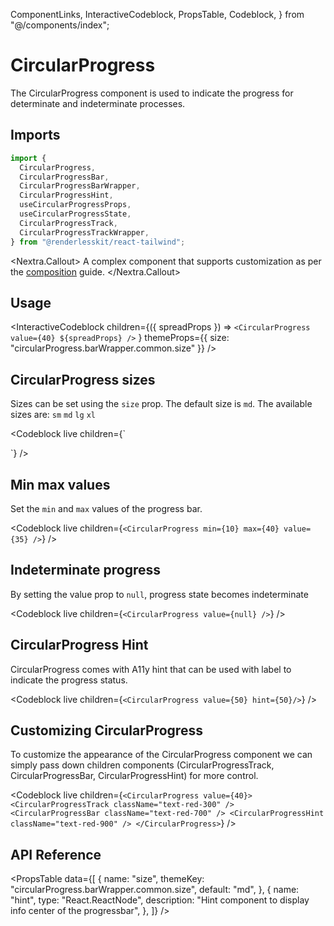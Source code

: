   ComponentLinks,
  InteractiveCodeblock,
  PropsTable,
  Codeblock,
} from "@/components/index";

# CircularProgress

The CircularProgress component is used to indicate the progress for determinate
and indeterminate processes.

<ComponentLinks
  github="circular-progress"
  theme="circularProgress"
  story="feedback-circularprogress"
/>

## Imports

```js
import {
  CircularProgress,
  CircularProgressBar,
  CircularProgressBarWrapper,
  CircularProgressHint,
  useCircularProgressProps,
  useCircularProgressState,
  CircularProgressTrack,
  CircularProgressTrackWrapper,
} from "@renderlesskit/react-tailwind";
```

<Nextra.Callout>
  A complex component that supports customization as per the
  [composition](/docs/composition) guide.
</Nextra.Callout>

## Usage

<InteractiveCodeblock
  children={({ spreadProps }) =>
    `<CircularProgress value={40} ${spreadProps} />`
  }
  themeProps={{ size: "circularProgress.barWrapper.common.size" }}
/>

## CircularProgress sizes

Sizes can be set using the `size` prop. The default size is `md`. The available
sizes are: `sm` `md` `lg` `xl`

<Codeblock
  live
  children={`
<div className="flex items-center space-x-2">
  <CircularProgress size="sm" value={20} />
  <CircularProgress size="md" value={30} />
  <CircularProgress size="lg" value={40} />
  <CircularProgress size="xl" value={50} />
</div>
`}
/>

## Min max values

Set the `min` and `max` values of the progress bar.

<Codeblock
  live
  children={`<CircularProgress min={10} max={40} value={35} />`}
/>

## Indeterminate progress

By setting the value prop to `null`, progress state becomes indeterminate

<Codeblock live children={`<CircularProgress value={null} />`} />

## CircularProgress Hint

CircularProgress comes with A11y hint that can be used with label to indicate
the progress status.

<Codeblock live children={`<CircularProgress value={50} hint={50}/>`} />

## Customizing CircularProgress

To customize the appearance of the CircularProgress component we can simply pass
down children components (CircularProgressTrack, CircularProgressBar,
CircularProgressHint) for more control.

<Codeblock
  live
  children={`
<CircularProgress value={40}>
  <CircularProgressTrack className="text-red-300" />
  <CircularProgressBar className="text-red-700" />
  <CircularProgressHint className="text-red-900" />
</CircularProgress>
`}
/>

## API Reference

<PropsTable
  data={[
    {
      name: "size",
      themeKey: "circularProgress.barWrapper.common.size",
      default: "md",
    },
    {
      name: "hint",
      type: "React.ReactNode",
      description: "Hint component to display info center of the progressbar",
    },
  ]}
/>
